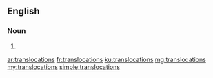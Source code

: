 ==English==

===Noun===
{{head|en|plural}}

# {{plural of|translocation|lang=en|nocat=1}}

[[ar:translocations]]
[[fr:translocations]]
[[ku:translocations]]
[[mg:translocations]]
[[my:translocations]]
[[simple:translocations]]